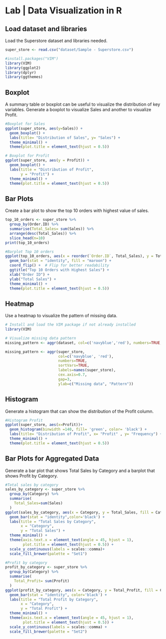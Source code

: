 # Lab \| Data Visualization in R

## Load dataset and libraries

Load the Superstore dataset and libraries needed.

```r
super_store <- read.csv("dataset/Sample - Superstore.csv")
```

```r
#install.packages("VIM")
library(VIM)
library(ggplot2)
library(dplyr)
library(ggthemes)
```

## Boxplot

A summary table or boxplot can be useful to visualize the distribution of key variables. Generate a boxplot to visualize Sales and another to visualize Profit.

```r
#Boxplot for Sales
ggplot(super_store, aes(y=Sales)) +
  geom_boxplot() +
  labs(title= "Distribution of Sales", y= "Sales") +
  theme_minimal() +
  theme(plot.title = element_text(hjust = 0.5))
```

```r
# Boxplot for Profit
ggplot(super_store, aes(y = Profit)) +
  geom_boxplot() +
  labs(title = "Distribution of Profit", 
       y = "Profit") +
  theme_minimal() +
  theme(plot.title = element_text(hjust = 0.5))
```

## Bar Plots

Create a bar plot to show the top 10 orders with highest value of sales.

```r
top_10_orders <- super_store %>%
  group_by(Order.ID) %>%
  summarise(Total_Sales= sum(Sales)) %>%
  arrange(desc(Total_Sales)) %>%
  slice_head(n=10)
print(top_10_orders)
```

```r
#Barplot Top 10 orders
ggplot(top_10_orders, aes(x = reorder(`Order.ID`, Total_Sales), y = Total_Sales)) +
  geom_bar(stat = "identity", fill = "maroon") +
  coord_flip() +  # Flip for better readability
  ggtitle("Top 10 Orders with Highest Sales") +
  xlab("Order ID") +
  ylab("Total Sales") +
  theme_minimal() +
  theme(plot.title = element_text(hjust = 0.5))
```

## Heatmap

Use a heatmap to visualize the pattern of missing data.

``` r
# Install and load the VIM package if not already installed
library(VIM)

# Visualize missing data pattern
missing_pattern <- aggr(dataset, col=c('navyblue','red'), numbers=TRUE, sortVars=TRUE, labels=names(dataset), cex.axis=.7, gap=3, ylab=c("Missing data","Pattern"))
```

```r
missing_pattern <- aggr(super_store, 
                        col=c('navyblue', 'red'), 
                        numbers=TRUE, 
                        sortVars=TRUE, 
                        labels=names(super_store), 
                        cex.axis=0.7, 
                        gap=3, 
                        ylab=c("Missing data", "Pattern"))
```

## Histogram

Generate a histogram that can show the distribution of the Profit column.

```r
#Histogram Profit
ggplot(super_store, aes(x=Profit))+
  geom_histogram(binwidth =140, fill= 'green', color= 'black') +
  labs(title= "Distribution of Profit", x= "Profit" , y= "Frequency") +
  theme_minimal() +
  theme(plot.title = element_text(hjust = 0.5))

```

## Bar Plots for Aggregated Data

Generate a bar plot that shows Total Sales by Category and a barplot that shows Profit by Category.

```r
#Total sales by category
sales_by_category <- super_store %>%
  group_by(Category) %>%
  summarise(
    Total_Sales=sum(Sales)
  )
ggplot(sales_by_category, aes(x = Category, y = Total_Sales, fill = Category)) +
  geom_bar(stat = "identity",color='black') +
  labs(title = "Total Sales by Category",
       x = "Category",
       y = "Total Sales") +
  theme_minimal() +
  theme(axis.text.x = element_text(angle = 45, hjust = 1),
        plot.title = element_text(hjust = 0.5)) +  
  scale_y_continuous(labels = scales::comma)+
  scale_fill_brewer(palette = "Set1")

```

```r
#Profit by category
profit_by_category <- super_store %>%
  group_by(Category) %>%
  summarise(
    Total_Profit= sum(Profit)
  )
ggplot(profit_by_category, aes(x = Category, y = Total_Profit, fill = Category)) +
  geom_bar(stat = "identity", color='black') +
  labs(title = "Total Profit by Category",
       x = "Category",
       y = "Total Profit") +
  theme_minimal() +
  theme(axis.text.x = element_text(angle = 45, hjust = 1),
        plot.title = element_text(hjust = 0.5)) +  
  scale_y_continuous(labels = scales::comma) +
  scale_fill_brewer(palette = "Set2")
```

